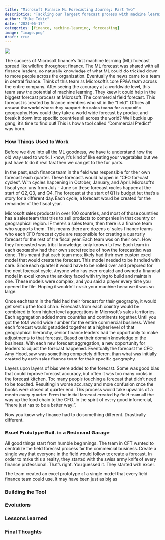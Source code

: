 ```yaml
---
title: "Microsoft Finance ML Forecasting Journey: Part Two"
description: "Tackling our largest forecast process with machine learning"
author: "Mike Tokic"
date: "2024-06-17"
categories: [finance, machine-learning, forecasting]
image: "image.png"
draft: true
---
```


![](./image.png)

The success of Microsoft finance's first machine learning (ML) forecast spread like wildfire throughout finance. The ML forecast was shared with all finance leaders, so naturally knowledge of what ML could do trickled down to more people across the organization. Eventually the news came to a team in central finance. Think of this team as Microsoft's core FP&A team across the entire company. After seeing the accuracy at a worldwide level, this team saw the potential of machine learning. They knew it could help in the biggest forecast process at Microsoft. The commercial field forecast. This forecast is created by finance members who sit in the "field". Offices all around the world where they support the sales teams for a specific geography. How could they take a world wide forecast by product and break it down into specific countries all across the world? Well buckle up gang, it's time to find out! This is how a tool called "Commercial Predict" was born. 

### How Things Used to Work

Before we dive into all the ML goodness, we have to understand how the old way used to work. I know, it's kind of like eating your vegetables but we just have to do it real fast then we can get to the fun parts. 

In the past, each finance team in the field was responsible for their own forecast each quarter. These forecasts would happen in "CFO forecast cycles". With cycles happening in October, January, and April. Microsoft's fiscal year runs from July - June so these forecast cycles happen at the start of Q2, Q3, and Q4. The forecast at the start of Q1 is budget but that's a story for a different day. Each cycle, a forecast would be created for the remainder of the fiscal year. 

Microsoft sales products in over 100 countries, and most of those countries has a sales team that tries to sell products to companies in that country or geographical region. IF there's a sales team, then there is a finance team who supports them. This means there are dozens of sales finance teams who each CFO forecast cycle are responsible for creating a quarterly forecast for the rest of the fiscal year. Each team was on their own. How they forecasted was tribal knowledge, only known to few. Each team in each geography had their own secret recipe of how the forecasting was done. This meant that each team most likely had their own custom excel model that would create the forecast. This model needed to be handled with care. Since each quarter it would have to be rolled over and prepared for the next forecast cycle. Anyone who has ever created and owned a financial model in excel knows the anxiety faced with trying to build and maintain one. These models were complex, and you said a prayer every time you opened the file. Hoping it wouldn't crash your machine because it was so large. 

Once each team in the field had their forecast for their geography, it would get sent up the food chain. Forecasts from each country would be combined to form higher level aggregations in Microsoft's sales territories. Each aggregation added more countries and continents together. Until you got the total world wide number for the entire commercial business. When each forecast would get added together at a higher level of that geographical hierarchy, senior finance leaders had the opportunity to make adjustments to that forecast. Based on their domain knowledge of the business. With each new forecast aggregation, a new opportunity for leaders to adjust the forecast happened. Eventually the forecast the CFO, Amy Hood, saw was something completely different than what was initially created by each sales finance team for their specific geography. 

Layers upon layers of bias were added to the forecast. Some was good bias that could improve forecast accuracy, but often it was too many cooks in the forecast kitchen. Too many people touching a forecast that didn't need to be touched. Resulting in worse accuracy and more confusion once the books were closed at quarter end. This process would take upwards of a month every quarter. From the initial forecast created by field team all the way up the food chain to the CFO. In the spirit of every good infomercial, "there just has to be a better way!". 

Now you know why finance had to do something different. Drastically different. 

### Excel Prototype Built in a Redmond Garage

All good things start from humble beginnings. The team in CFT wanted to centralize the field forecast process for the commercial business. Create a single way that everyone in the field would follow to create a forecast. In order to make this a reality, they started with the swiss army knife of every finance professional. That's right. You guessed it. They started with excel. 

The team created an excel prototype of a single model that every field finance team could use. It may have been just as big as 

### Building the Tool


### Evolutions


### Lessons Learned


### Final Thoughts
